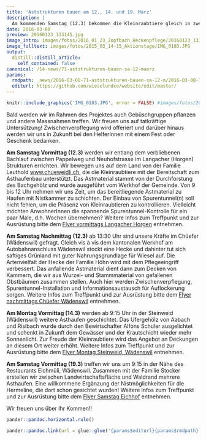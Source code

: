 ```yaml
---
title: 'Aststrukturen bauen am 12., 14. und 19. März'
description: |
  Am kommenden Samstag (12.3) bekommen die Kleinraubtiere gleich in zwei verschiedenen Landschaftskammern (Horgen und Wädenswil) Kleinstrukturen gebaut. Am Montag (14.3) wie auch am Samstag darauf (19.3) werden weitere Massnahmen in Wädenswil umgesetzt. Es handelt sich bei diesen Gelegenheiten um die Erstellung von Unterschlupf und Jungenaufzuchtstätten aus Asthaufen mit Hohlraum im Innern. Momentan konzentrieren wir uns auf diese Massnahmentypen, denn sie sind bei bei Wiesel & Co sehr beliebt.
date: 2016-03-08
preview: 20160123_133145.jpg
image_intro: images/fotos/2016_01_23_Zopfbach_Heckenpflege/20160123_133145.jpg
image_fulltext: images/fotos/2015_03_14-15_Aktionstage/IMG_0103.JPG
output:
  distill::distill_article:
    self_contained: false
canonical: /14-news/71-aststrukturen-bauen-sa-12-maerz
params:
  rmdpath: _news/2016-03-08-71-aststrukturen-bauen-sa-12-m/2016-03-08-71-aststrukturen-bauen-sa-12-m.Rmd
  editurl: https://github.com/wieselundco/website/edit/master/
---
```



```r
knitr::include_graphics('IMG_0103.JPG', error = FALSE) #images/fotos/2015_03_14-15_Aktionstage/IMG_0103.JPG
```

 Bald werden wir im Rahmen des Projektes auch Gebüschgruppen pflanzen und andere Massnahmen treffen. Wir freuen uns auf tatkräftige Untersützung! Zwischenverpflegung wird offeriert und darüber hinaus werden wir uns in Zukunft bei den HelferInnen mit einem Fest oder Geschenk bedanken. 

**Am Samstag Vormittag (12.3)** werden wir entlang dem verbliebenen
Bachlauf zwischen Pappelweg und Neuhofstrasse im Langacher (Horgen)
Strukturen errichten. Wir bewegen uns auf dem Land von der Familie
Leuthold [www.chueweidli.ch](http://chueweidli.ch/), die die
Kleinraubtiere mit der Bereitschaft zum Asthaufenbau unterstützt. Das
Astmaterial stammt von der Durchforstung des Bachgehölz und wurde
ausgeführt vom Werkhof der Gemeinde. Von 9 bis 12 Uhr nehmen wir uns
Zeit, um das bereitliegende Astmaterial zu Haufen mit Nistkammer zu
schichten. Der Einbau von Spurentunnel(n) soll nicht fehlen, um die
Präsenz von Kleinraubtieren zu kontrollieren. Vielleicht möchten
AnwohnerInnen die spannende Spurentunnel-Kontrolle für ein paar Male,
d.h. Wochen übernehmen? Weitere Infos zum Treffpunkt und zur Ausrüstung
bitte dem [Flyer vormittags Langacher
Horgen](images/Einladungen/2016_03_12_Einladung_Langacher_e.pdf)
entnehmen.

**Am Samstag Nachmittag** **(12.3)** ab 13:30 Uhr sind unsere Kräfte im
Chüefer (Wädenswil) gefragt. Gleich vis à vis dem kantonalen Werkhof am
Autobahnanschluss Wädenswil stockt eine Hecke und dahinter tut sich
saftiges Grünland mit guter Nahrungsgrundlage für Wiesel auf. Die
Artenvielfalt der Hecke der Familie Höhn wird mit dem Pflegeeingriff
verbessert. Das anfallende Astmaterial dient dann zum Decken von
Kammern, die wir aus Wurzel- und Stammmaterial von gefallenen Obstbäumen
zusammen stellen. Auch hier werden Zwischenverpflegung,
Spurentunnel-Installation und Informationsaustausch für Auflockerung
sorgen. Weitere Infos zum Treffpunkt und zur Ausrüstung bitte dem [Flyer
nachmittags Chüefer
Wädenswil](images/Einladungen/2016_03_12_Einladung_Chuefer.pdf)
entnehmen.

**Am Montag Vormittag (14.3)** werden ab 9:15 Uhr in der Steinweid
(Wädenswil) weitere Asthaufen geschichtet. Das Ufergehölz von Aabach und
Risibach wurde durch den Bewirtschafter Alfons Schuler ausgelichtet und
schenkt in Zukunft dem Gewässer und der Krautschicht wieder mehr
Sonnenlicht. Zur Freude der Kleinraubtiere wird das Angebot an Deckungen
an diesem Ort weiter erhöht. Weitere Infos zum Treffpunkt und zur
Ausrüstung bitte dem [Flyer Montag
Steinweid, Wädenswil](images/Einladungen/2016_03_12_Einladung_Steinweid.pdf) entnehmen.

**Am Samstag Vormittag (19.3) ** treffen wir uns um 9:15 in der Nähe des
Restaurants Eichmüli, Wädenswil. Zusammen mit der Familie Stocker
erstellen wir zwischen Landwirtschaftsfläche und Waldrand mehrere
Asthaufen. Eine willkommene Ergänzung der Nistmöglichkeiten für die
Hermeline, die dort schon gesichtet wurden! Weitere Infos zum Treffpunkt
und zur Ausrüstung bitte dem [Flyer Samstag
Eichhof](images/Einladungen/2016_03_16_Einladung_Eichhof.pdf) entnehmen.

Wir freuen uns über Ihr Kommen!!

 

```r
pander::pandoc.horizontal.rule()

pander::pandoc.link(url = glue::glue('{params$editurl}{params$rmdpath}'),text = 'Artikel bearbeiten')
```

<!--http://wieselundco.ch/14-news/71-aststrukturen-bauen-sa-12-maerz-->
